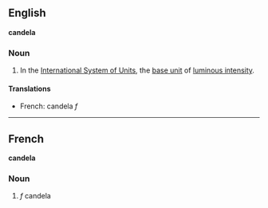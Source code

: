 ==English==
'''candela'''

===Noun===

#In the [[International System of Units]], the [[base unit]] of [[luminous intensity]].

====Translations====

*French: candela ''f''

----

==French==
'''candela'''

===Noun===

#''f'' candela